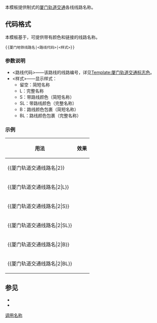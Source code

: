 <noinclude>{{template doc page viewed directly}}</noinclude>

本模板提供制式的[[厦门轨道交通]]各线线路名称。

== 代码格式 ==
本模板基于{{tl|厦门轨道交通标志色}}，可提供带有颜色和链接的线路名称。

 <pre>{{厦门地铁线路名|<路线代码>|<样式>}}</pre>

=== 参数说明 ===
* <路线代码>——该路线的线路编号，详见[[Template:厦门轨道交通标志色]]。
* <样式>——显示样式：
** 留空：简短名称
** L：完整名称
** S：带路线颜色（简短名称）
** SL：带路线颜色（完整名称）
** B：路线颜色包裹（简短名称）
** BL：路线颜色包裹（完整名称）

=== 示例 ===
{| class="wikitable"
! 用法
! 效果
|-
|<nowiki>{{厦门轨道交通线路名|2}}</nowiki>
|{{厦门轨道交通线路名|2}}
|-
|<nowiki>{{厦门轨道交通线路名|2|L}}</nowiki>
|{{厦门轨道交通线路名|2|L}}
|-
|<nowiki>{{厦门轨道交通线路名|2|S}}</nowiki>
|{{厦门轨道交通线路名|2|S}}
|-
|<nowiki>{{厦门轨道交通线路名|2|SL}}</nowiki>
|{{厦门轨道交通线路名|2|SL}}
|-
|<nowiki>{{厦门轨道交通线路名|2|B}}</nowiki>
|{{厦门轨道交通线路名|2|B}}
|-
|<nowiki>{{厦门轨道交通线路名|2|BL}}</nowiki>
|{{厦门轨道交通线路名|2|BL}}
|}

== 参见 ==
*{{tl|厦门轨道交通标志色}}
*{{tl|厦门市轨道交通}}
<includeonly>
[[Category:厦门轨道交通模板|调用名称]]
</includeonly>